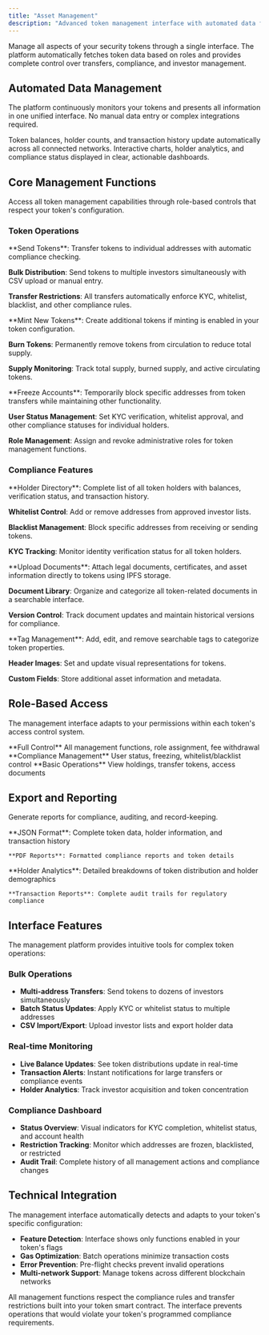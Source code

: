 ```yaml
---
title: "Asset Management"
description: "Advanced token management interface with automated data fetching and role-based controls"
---
```


Manage all aspects of your security tokens through a single interface. The platform automatically fetches token data based on roles and provides complete control over transfers, compliance, and investor management.

## Automated Data Management

The platform continuously monitors your tokens and presents all information in one unified interface. No manual data entry or complex integrations required.

<Columns cols={2}>
  <Card title="Real-time Updates" icon="list">
    Token balances, holder counts, and transaction history update automatically across all connected networks.
  </Card>
  
  <Card title="Complete Visualization" icon="chart-line">
    Interactive charts, holder analytics, and compliance status displayed in clear, actionable dashboards.
  </Card>
</Columns>

## Core Management Functions

Access all token management capabilities through role-based controls that respect your token's configuration.

### Token Operations

<Accordion title="Transfer Management">
  **Send Tokens**: Transfer tokens to individual addresses with automatic compliance checking.
  
  **Bulk Distribution**: Send tokens to multiple investors simultaneously with CSV upload or manual entry.
  
  **Transfer Restrictions**: All transfers automatically enforce KYC, whitelist, blacklist, and other compliance rules.
</Accordion>

<Accordion title="Supply Management">
  **Mint New Tokens**: Create additional tokens if minting is enabled in your token configuration.
  
  **Burn Tokens**: Permanently remove tokens from circulation to reduce total supply.
  
  **Supply Monitoring**: Track total supply, burned supply, and active circulating tokens.
</Accordion>

<Accordion title="Account Controls">
  **Freeze Accounts**: Temporarily block specific addresses from token transfers while maintaining other functionality.
  
  **User Status Management**: Set KYC verification, whitelist approval, and other compliance statuses for individual holders.
  
  **Role Management**: Assign and revoke administrative roles for token management functions.
</Accordion>

### Compliance Features

<Accordion title="Investor Management">
  **Holder Directory**: Complete list of all token holders with balances, verification status, and transaction history.
  
  **Whitelist Control**: Add or remove addresses from approved investor lists.
  
  **Blacklist Management**: Block specific addresses from receiving or sending tokens.
  
  **KYC Tracking**: Monitor identity verification status for all token holders.
</Accordion>

<Accordion title="Document Management">
  **Upload Documents**: Attach legal documents, certificates, and asset information directly to tokens using IPFS storage.
  
  **Document Library**: Organize and categorize all token-related documents in a searchable interface.
  
  **Version Control**: Track document updates and maintain historical versions for compliance.
</Accordion>

<Accordion title="Asset Metadata">
  **Tag Management**: Add, edit, and remove searchable tags to categorize token properties.
  
  **Header Images**: Set and update visual representations for tokens.
  
  **Custom Fields**: Store additional asset information and metadata.
</Accordion>

## Role-Based Access

The management interface adapts to your permissions within each token's access control system.

<CardGroup cols={3}>
  <Card title="Token Creator" icon="crown">
    **Full Control**
    All management functions, role assignment, fee withdrawal
  </Card>
  
  <Card title="Authority Role" icon="shield">
    **Compliance Management**
    User status, freezing, whitelist/blacklist control
  </Card>
  
  <Card title="Token Holder" icon="user">
    **Basic Operations**
    View holdings, transfer tokens, access documents
  </Card>
</CardGroup>

## Export and Reporting

Generate reports for compliance, auditing, and record-keeping.

<Columns cols={2}>
  <Card title="Metadata Export" icon="download">
    **JSON Format**: Complete token data, holder information, and transaction history
    
    **PDF Reports**: Formatted compliance reports and token details
  </Card>
  
  <Card title="Custom Reports" icon="file">
    **Holder Analytics**: Detailed breakdowns of token distribution and holder demographics
    
    **Transaction Reports**: Complete audit trails for regulatory compliance
  </Card>
</Columns>

## Interface Features

The management platform provides intuitive tools for complex token operations:

### Bulk Operations

- **Multi-address Transfers**: Send tokens to dozens of investors simultaneously
- **Batch Status Updates**: Apply KYC or whitelist status to multiple addresses
- **CSV Import/Export**: Upload investor lists and export holder data

### Real-time Monitoring

- **Live Balance Updates**: See token distributions update in real-time
- **Transaction Alerts**: Instant notifications for large transfers or compliance events
- **Holder Analytics**: Track investor acquisition and token concentration

### Compliance Dashboard

- **Status Overview**: Visual indicators for KYC completion, whitelist status, and account health
- **Restriction Tracking**: Monitor which addresses are frozen, blacklisted, or restricted
- **Audit Trail**: Complete history of all management actions and compliance changes

## Technical Integration

The management interface automatically detects and adapts to your token's specific configuration:

- **Feature Detection**: Interface shows only functions enabled in your token's flags
- **Gas Optimization**: Batch operations minimize transaction costs
- **Error Prevention**: Pre-flight checks prevent invalid operations
- **Multi-network Support**: Manage tokens across different blockchain networks

<Info>
All management functions respect the compliance rules and transfer restrictions built into your token smart contract. The interface prevents operations that would violate your token's programmed compliance requirements.
</Info>
